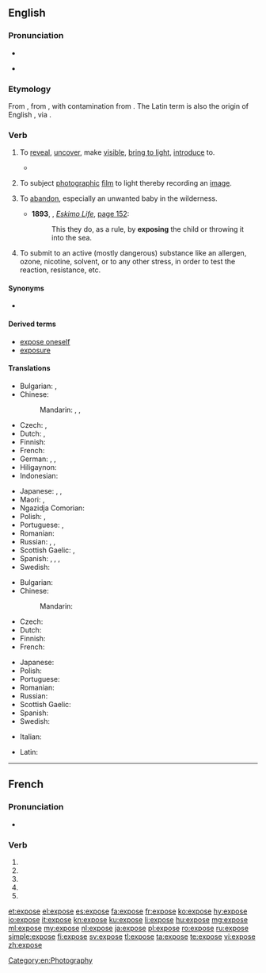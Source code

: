 {{also|exposé}}
==English==

===Pronunciation===
* {{audio|en-us-expose.ogg|Audio (US)|lang=en}}

* {{rhymes|əʊz|lang=en}}

===Etymology===
From {{etyl|frm|en}} {{term|exposer||to lay open, set forth|lang=frm}}, from {{etyl|la|en}} {{m|la|expōnō||set forth}}, with contamination from {{term|poser||to lay, place|lang=frm}}. The Latin term is also the origin of English {{term|expound|lang=en}}, via {{etyl|fro|en}} {{term|espondre||to set forth, explain|lang=fro}}.

===Verb===
{{en-verb|expos}}

# {{senseid|en|to reveal, uncover, make visible, bring to light, introduce to}}{{label|en|transitive}} To [[reveal]], [[uncover]], make [[visible]], [[bring to light]], [[introduce]] to.
#* {{quote-magazine|date=2013-06-07|author={{w|Gary Younge}}
|volume=188|issue=26|page=18|magazine={{w|The Guardian Weekly}}
|title=[http://www.guardian.co.uk/commentisfree/2013/jun/02/hypocrisy-lies-at-heart-bradley-manning-trial Hypocrisy lies at heart of Manning prosecution]
|passage=The dispatches revealed details of corruption and kleptocracy that many Tunisians suspected,&nbsp;[&hellip;]. They also '''exposed''' the blatant discrepancy between the west's professed values and actual foreign policies.}}
# {{senseid|en|to subject photographic film to light, thereby recording an image}}{{label|en|transitive}} To subject [[photograph]]ic [[film]] to light thereby recording an [[image]].
# {{label|en|transitive}} To [[abandon]], especially an unwanted baby in the wilderness.
#* '''1893''', {{w|Fridtjof Nansen}}, ''[[s:Eskimo Life|Eskimo Life]]'', [[s:Page:Eskimo Life.djvu/194|page 152]]:
#*: This they do, as a rule, by '''exposing''' the child or throwing it into the sea.
# To submit to an active (mostly dangerous) substance like an allergen, ozone, nicotine, solvent, or to any other stress, in order to test the reaction, resistance, etc.

====Synonyms====
* {{sense|to reveal [a hidden aspect of one's character]}} {{l|en|bewray}}

====Derived terms====
* [[expose oneself]]
* [[exposure]]

====Translations====
{{trans-top|to reveal, uncover, make visible, bring to light, introduce to}}
* Bulgarian: {{t+|bg|откривам|sc=Cyrl}}, {{t+|bg|разкривам|sc=Cyrl}}
* Chinese:
*: Mandarin: {{t+|cmn|揭露|tr=jiēlù|sc=Hani}}, {{t+|cmn|暴露|tr=bàolù|sc=Hani}}, {{t+|cmn|露出|tr=lùchū|sc=Hani}}
* Czech: {{t|cs|vystavit}}, {{t|cs|odhalit|pf}}
* Dutch: {{t|nl|[[zichtbaar]] [[maken]]}}, {{t+|nl|blootleggen}}
* Finnish: {{t+|fi|paljastaa}}
* French: {{t+|fr|exposer}}
* German: {{t+|de|aufdecken}}, {{t+|de|offenbaren}}, {{t+|de|entblößen}}
* Hiligaynon: {{t|hil|abansada|alt=abansáda}}
* Indonesian: {{t+|id|papar}}
{{trans-mid}}
* Japanese: {{t|ja|晒す|tr=さらす, sarasu|sc=Hani}}, {{t|ja|暴く|tr=あばく, abaku}}, {{t|ja|暴露する|tr=ばくろする, bakuro-surú}}
* Maori: {{t|mi|rakorako}}, {{t|mi|whakaari}}
* Ngazidja Comorian: {{t|zdj|pvenua|alt=upvenua}}
* Polish: {{t|pl|odsłonić}}, {{t+|pl|ukazać}}
* Portuguese: {{t+|pt|expor}}, {{t+|pt|revelar}}
* Romanian: {{t+|ro|expune}}
* Russian: {{t+|ru|выставля́ть}}, {{t+|ru|раскрыва́ть}}, {{t+|ru|обнажа́ть}}
* Scottish Gaelic: {{t|gd|foillsich}}, {{t|gd|rùisg}}
* Spanish: {{t+|es|exponer}}, {{t+|es|revelar}}, {{t+|es|descubrir}}, {{t+|es|exhibir}}
* Swedish: {{t|sv|blottlägga}}
{{trans-bottom}}

{{trans-top|to subject photographic film to light}}
* Bulgarian: {{t|bg|експонирам|sc=Cyrl}}
* Chinese:
*: Mandarin: {{t+|cmn|曝光|tr=pùguāng|sc=Hani}}
* Czech: {{t|cs|exponovat}}
* Dutch: {{t+|nl|blootstellen}}
* Finnish: {{t|fi|valottaa}}
* French: {{t+|fr|exposer}}
{{trans-mid}}
* Japanese: {{t|ja|露光させる|tr=ろこうさせる, rokō-saseru}}
* Polish: {{t+|pl|naświetlić}}
* Portuguese: {{t+|pt|expor}}
* Romanian: {{t+|ro|expune}}
* Russian: {{t|ru|де́лать вы́держку}}
* Scottish Gaelic: {{t|gd|nochd}}
* Spanish: {{t+|es|exponer}}
* Swedish: {{t+|sv|exponera}}
{{trans-bottom}}

{{checktrans-top}}
* Italian: {{t+check|it|esporre}}
{{trans-mid}}
* Latin: {{t-check|la|exponere}}
{{trans-bottom}}

[[Category:en:Photography]]

----

==French==

===Pronunciation===
* {{IPA|lang=fr|/ɛk.spoz/}}

===Verb===
{{fr-verb-form}}

# {{inflection of|exposer||1|s|pres|indc|lang=fr}}
# {{inflection of|exposer||3|s|pres|indc|lang=fr}}
# {{inflection of|exposer||1|s|pres|subj|lang=fr}}
# {{inflection of|exposer||1|s|pres|subj|lang=fr}}
# {{inflection of|exposer||2|s|impr|lang=fr}}

[[et:expose]]
[[el:expose]]
[[es:expose]]
[[fa:expose]]
[[fr:expose]]
[[ko:expose]]
[[hy:expose]]
[[io:expose]]
[[it:expose]]
[[kn:expose]]
[[ku:expose]]
[[li:expose]]
[[hu:expose]]
[[mg:expose]]
[[ml:expose]]
[[my:expose]]
[[nl:expose]]
[[ja:expose]]
[[pl:expose]]
[[ro:expose]]
[[ru:expose]]
[[simple:expose]]
[[fi:expose]]
[[sv:expose]]
[[tl:expose]]
[[ta:expose]]
[[te:expose]]
[[vi:expose]]
[[zh:expose]]